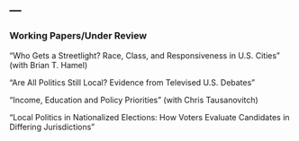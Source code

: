 ---
---

<link rel="stylesheet" href="styles.css" type="text/css">

### Working Papers/Under Review

"Who Gets a Streetlight? Race, Class, and Responsiveness in U.S. Cities" (with Brian T. Hamel)

"Are All Politics Still Local? Evidence from Televised U.S. Debates"

"Income, Education and Policy Priorities" (with Chris Tausanovitch)

"Local Politics in Nationalized Elections: How Voters Evaluate Candidates in Differing Jurisdictions"